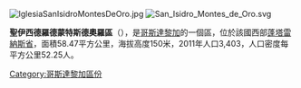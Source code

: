 [[Image:IglesiaSanIsidroMontesDeOro.jpg|right]]
[[Image:San_Isidro_Montes_de_Oro.svg|right]]

'''聖伊西德羅德蒙特斯德奧羅區'''（{{lang-es|San Isidro}}），是[[哥斯達黎加|哥斯達黎加]]的一個區，位於該國西部[[蓬塔雷納斯省|蓬塔雷納斯省]]，面積58.47平方公里，海拔高度150米，2011年人口3,403，人口密度每平方公里52.25人。

{{CostaRica-geo-stub}}
[[Category:哥斯達黎加區份|Category:哥斯達黎加區份]]